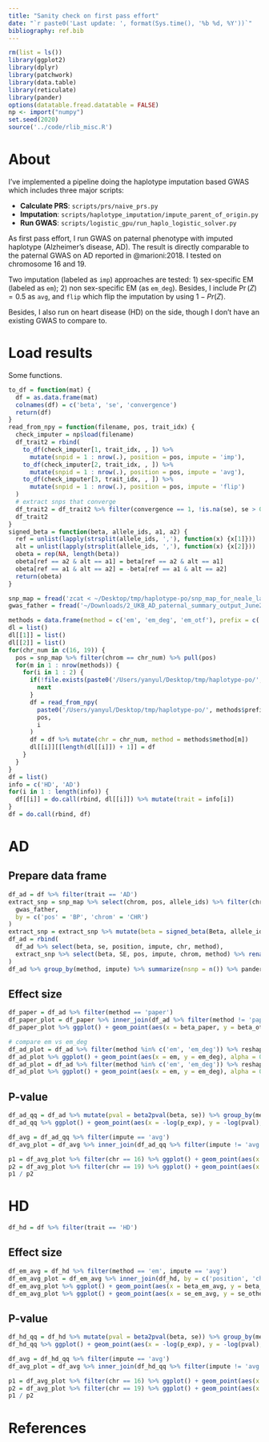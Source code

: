 ```yaml
---
title: "Sanity check on first pass effort"
date: "`r paste0('Last update: ', format(Sys.time(), '%b %d, %Y'))`"    
bibliography: ref.bib
---
```



```r
rm(list = ls())
library(ggplot2)
library(dplyr)
library(patchwork)
library(data.table)
library(reticulate)
library(pander)
options(datatable.fread.datatable = FALSE)
np <- import("numpy")
set.seed(2020)
source('../code/rlib_misc.R')
```

# About

I've implemented a pipeline doing the haplotype imputation based GWAS which includes three major scripts:

* **Calculate PRS**: `scripts/prs/naive_prs.py`
* **Imputation**: `scripts/haplotype_imputation/impute_parent_of_origin.py`
* **Run GWAS**: `scripts/logistic_gpu/run_haplo_logistic_solver.py`

As first pass effort, I run GWAS on paternal phenotype with imputed haplotype (Alzheimer's disease, AD).
The result is directly comparable to the paternal GWAS  on AD reported in @marioni:2018.
I tested on chromosome 16 and 19.

Two imputation (labeled as `imp`) approaches are tested: 1) sex-specific EM (labeled as `em`); 2) non sex-specific EM (as `em_deg`). Besides, I include $\Pr(Z) = 0.5$ as `avg`, and `flip` which flip the imputation by using $1 - Pr(Z)$.

Besides, I also run on heart disease (HD) on the side, though I don't have an existing GWAS to compare to.

# Load results

Some functions.

```r
to_df = function(mat) {
  df = as.data.frame(mat)
  colnames(df) = c('beta', 'se', 'convergence')
  return(df)
}
read_from_npy = function(filename, pos, trait_idx) {
  check_imputer = np$load(filename)
  df_trait2 = rbind(
    to_df(check_imputer[1, trait_idx, , ]) %>% 
      mutate(snpid = 1 : nrow(.), position = pos, impute = 'imp'),
    to_df(check_imputer[2, trait_idx, , ]) %>% 
      mutate(snpid = 1 : nrow(.), position = pos, impute = 'avg'),
    to_df(check_imputer[3, trait_idx, , ]) %>% 
      mutate(snpid = 1 : nrow(.), position = pos, impute = 'flip')
  )
  # extract snps that converge
  df_trait2 = df_trait2 %>% filter(convergence == 1, !is.na(se), se > 0) %>% filter(abs(beta) < 100, se < 5)
  df_trait2
}
signed_beta = function(beta, allele_ids, a1, a2) {
  ref = unlist(lapply(strsplit(allele_ids, ','), function(x) {x[1]}))
  alt = unlist(lapply(strsplit(allele_ids, ','), function(x) {x[2]}))
  obeta = rep(NA, length(beta))
  obeta[ref == a2 & alt == a1] = beta[ref == a2 & alt == a1]
  obeta[ref == a1 & alt == a2] = -beta[ref == a1 & alt == a2]
  return(obeta)
}
```

```r
snp_map = fread('zcat < ~/Desktop/tmp/haplotype-po/snp_map_for_neale_lab_gwas.with_sign.tsv.gz', header = TRUE, sep = '\t')
gwas_father = fread('~/Downloads/2_UKB_AD_paternal_summary_output_June2019.txt', sep = ' ')

methods = data.frame(method = c('em', 'em_deg', 'em_otf'), prefix = c('test_sanity_imputer_chr', 'test_sanity_imputer_deg_chr', 'test_sanity_imputer_otf_chr'))
dl = list()
dl[[1]] = list()
dl[[2]] = list()
for(chr_num in c(16, 19)) {
  pos = snp_map %>% filter(chrom == chr_num) %>% pull(pos)
  for(m in 1 : nrow(methods)) {
    for(i in 1 : 2) {
      if(!file.exists(paste0('/Users/yanyul/Desktop/tmp/haplotype-po/', methods$prefix[m], chr_num, '.npy'))) {
        next
      }
      df = read_from_npy(
        paste0('/Users/yanyul/Desktop/tmp/haplotype-po/', methods$prefix[m], chr_num, '.npy'),
        pos, 
        i
      )
      df = df %>% mutate(chr = chr_num, method = methods$method[m])
      dl[[i]][[length(dl[[i]]) + 1]] = df
    }
  }
}
df = list()
info = c('HD', 'AD')
for(i in 1 : length(info)) {
  df[[i]] = do.call(rbind, dl[[i]]) %>% mutate(trait = info[i])
}
df = do.call(rbind, df)
```


# AD

## Prepare data frame

```r
df_ad = df %>% filter(trait == 'AD')
extract_snp = snp_map %>% select(chrom, pos, allele_ids) %>% filter(chrom %in% c(16, 19)) %>% inner_join(
  gwas_father, 
  by = c('pos' = 'BP', 'chrom' = 'CHR')
)
extract_snp = extract_snp %>% mutate(beta = signed_beta(Beta, allele_ids, A1, A2)) %>% mutate(impute = 'avg', method = 'paper')
df_ad = rbind(
  df_ad %>% select(beta, se, position, impute, chr, method), 
  extract_snp %>% select(beta, SE, pos, impute, chrom, method) %>% rename(se = SE, position = pos, chr = chrom)
)
df_ad %>% group_by(method, impute) %>% summarize(nsnp = n()) %>% pander
```

## Effect size

```r
df_paper = df_ad %>% filter(method == 'paper')
df_paper_plot = df_paper %>% inner_join(df_ad %>% filter(method != 'paper'), by = c('position', 'chr'), suffix = c('_paper', '_other'))
df_paper_plot %>% ggplot() + geom_point(aes(x = beta_paper, y = beta_other), alpha = .2) + facet_grid(method_other~impute_other) + ggtitle('paper beta vs my beta') + geom_abline(slope = 1, intercept = 0, color = 'gray')
```

```r
# compare em vs em_deg
df_ad_plot = df_ad %>% filter(method %in% c('em', 'em_deg')) %>% reshape2::dcast(position + impute + chr ~ method, value.var = 'beta')
df_ad_plot %>% ggplot() + geom_point(aes(x = em, y = em_deg), alpha = 0.2) + facet_wrap(~impute) + ggtitle('compare em vs em_deg: beta')
df_ad_plot = df_ad %>% filter(method %in% c('em', 'em_deg')) %>% reshape2::dcast(position + impute + chr ~ method, value.var = 'se')
df_ad_plot %>% ggplot() + geom_point(aes(x = em, y = em_deg), alpha = 0.2) + facet_wrap(~impute) + ggtitle('compare em vs em_deg: se')
```

## P-value

```r
df_ad_qq = df_ad %>% mutate(pval = beta2pval(beta, se)) %>% group_by(method, impute, chr) %>% mutate(p_exp = rank(pval) / (n() + 1))
df_ad_qq %>% ggplot() + geom_point(aes(x = -log(p_exp), y = -log(pval), color = impute)) + facet_grid(chr~method, scales = 'free_y') + ggtitle('QQ-plot by chromsome')
```

```r
df_avg = df_ad_qq %>% filter(impute == 'avg')
df_avg_plot = df_avg %>% inner_join(df_ad_qq %>% filter(impute != 'avg'), by = c('position', 'chr', 'method'), suffix = c('_avg', '_other'))

p1 = df_avg_plot %>% filter(chr == 16) %>% ggplot() + geom_point(aes(x = -log(pval_avg), y = -log(pval_other), color = impute_other), alpha = 0.3) + facet_grid(method~impute_other, scales = 'free') + ggtitle('Avg log p vs my log p') + geom_abline(slope = 1, intercept = 0, color = 'gray')
p2 = df_avg_plot %>% filter(chr == 19) %>% ggplot() + geom_point(aes(x = -log(pval_avg), y = -log(pval_other), color = impute_other), alpha = 0.3) + facet_grid(method~impute_other, scales = 'free') + ggtitle('Avg log p vs my log p') + geom_abline(slope = 1, intercept = 0, color = 'gray') # + coord_cartesian(xlim = c(0,25), ylim = c(0,25))
p1 / p2
```

# HD

```r
df_hd = df %>% filter(trait == 'HD')
```

## Effect size

```r
df_em_avg = df_hd %>% filter(method == 'em', impute == 'avg')
df_em_avg_plot = df_em_avg %>% inner_join(df_hd, by = c('position', 'chr'), suffix = c('_em_avg', '_other'))
df_em_avg_plot %>% ggplot() + geom_point(aes(x = beta_em_avg, y = beta_other), alpha = .2) + facet_grid(method_other~impute_other) + ggtitle('em avg beta vs my beta') + geom_abline(slope = 1, intercept = 0, color = 'gray')
df_em_avg_plot %>% ggplot() + geom_point(aes(x = se_em_avg, y = se_other), alpha = .2) + facet_grid(method_other~impute_other) + ggtitle('em avg se vs my se') + geom_abline(slope = 1, intercept = 0, color = 'gray')
```

## P-value

```r
df_hd_qq = df_hd %>% mutate(pval = beta2pval(beta, se)) %>% group_by(method, impute, chr) %>% mutate(p_exp = rank(pval) / (n() + 1))
df_hd_qq %>% ggplot() + geom_point(aes(x = -log(p_exp), y = -log(pval), color = impute)) + facet_grid(chr~method, scales = 'free_y') + ggtitle('QQ-plot by chromsome')
```

```r
df_avg = df_hd_qq %>% filter(impute == 'avg')
df_avg_plot = df_avg %>% inner_join(df_hd_qq %>% filter(impute != 'avg'), by = c('position', 'chr', 'method'), suffix = c('_avg', '_other'))

p1 = df_avg_plot %>% filter(chr == 16) %>% ggplot() + geom_point(aes(x = -log(pval_avg), y = -log(pval_other), color = impute_other), alpha = 0.3) + facet_grid(method~impute_other, scales = 'free') + ggtitle('Avg log p vs my log p') + geom_abline(slope = 1, intercept = 0, color = 'gray')
p2 = df_avg_plot %>% filter(chr == 19) %>% ggplot() + geom_point(aes(x = -log(pval_avg), y = -log(pval_other), color = impute_other), alpha = 0.3) + facet_grid(method~impute_other, scales = 'free') + ggtitle('Avg log p vs my log p') + geom_abline(slope = 1, intercept = 0, color = 'gray')
p1 / p2
```

# References
